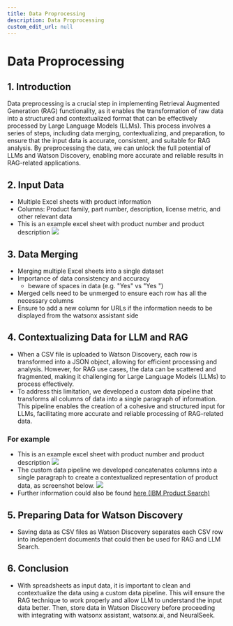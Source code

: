 ```yaml
---
title: Data Proprocessing
description: Data Proprocessing
custom_edit_url: null
---
```


# Data Proprocessing

## 1. Introduction
Data preprocessing is a crucial step in implementing Retrieval Augmented Generation (RAG) functionality, as it enables the transformation of raw data into a structured and contextualized format that can be effectively processed by Large Language Models (LLMs). This process involves a series of steps, including data merging, contextualizing, and preparation, to ensure that the input data is accurate, consistent, and suitable for RAG analysis. By preprocessing the data, we can unlock the full potential of LLMs and Watson Discovery, enabling more accurate and reliable results in RAG-related applications.
## 2. Input Data
- Multiple Excel sheets with product information
- Columns: Product family, part number, description, license metric, and other relevant data
- This is an example excel sheet with product number and product description
![](../../assets/screenshots/data_proprocessing_excel.png)
## 3. Data Merging
- Merging multiple Excel sheets into a single dataset
- Importance of data consistency and accuracy
    - beware of spaces in data (e.g. "Yes" vs "Yes ")
- Merged cells need to be unmerged to ensure each row has all the necessary columns
- Ensure to add a new column for URLs if the information needs to be displayed from the watsonx assistant side
## 4. Contextualizing Data for LLM and RAG
- When a CSV file is uploaded to Watson Discovery, each row is transformed into a JSON object, allowing for efficient processing and analysis. However, for RAG use cases, the data can be scattered and fragmented, making it challenging for Large Language Models (LLMs) to process effectively. 
- To address this limitation, we developed a custom data pipeline that transforms all columns of data into a single paragraph of information. This pipeline enables the creation of a cohesive and structured input for LLMs, facilitating more accurate and reliable processing of RAG-related data.

### For example
- This is an example excel sheet with product number and product description
![](../../assets/screenshots/data_proprocessing_excel.png)
- The custom data pipeline we developed concatenates columns into a single paragraph to create a contextualized representation of product data, as screenshot below.
![](../../assets/screenshots/data_proprocessing_processed.png)
- Further information could also be found [here (IBM Product Search)](https://www.ibm.com/about/software-licensing/us-en/product_search?search=D26ABLL&type=all&platform=)
## 5. Preparing Data for Watson Discovery
- Saving data as CSV files as Watson Discovery separates each CSV row into independent documents that could then be used for RAG and LLM Search.
## 6. Conclusion
- With spreadsheets as input data, it is important to clean and contextualize the data using a custom data pipeline. This will ensure the RAG technique to work properly and allow LLM to understand the input data better. Then, store data in Watson Discovery before proceeding with integrating with watsonx assistant, watsonx.ai, and NeuralSeek.